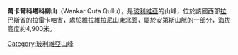 {{Coord|15|42|18|S|68|31|33|W|display=title}}

'''萬卡爾科塔科柳山'''（Wankar Quta Qullu），是[[玻利維亞|玻利維亞]]的山峰，位於該國西部[[拉巴斯省|拉巴斯省]]的[[拉雷卡哈省|拉雷卡哈省]]，處於[[維拉維拉尼山_(拉雷卡哈省)|維拉維拉尼山]]東北面，屬於[[安第斯山脈|安第斯山脈]]的一部分，海拔高度約4,900米。

{{Bolivia-geo-stub}}
[[Category:玻利維亞山峰|Category:玻利維亞山峰]]